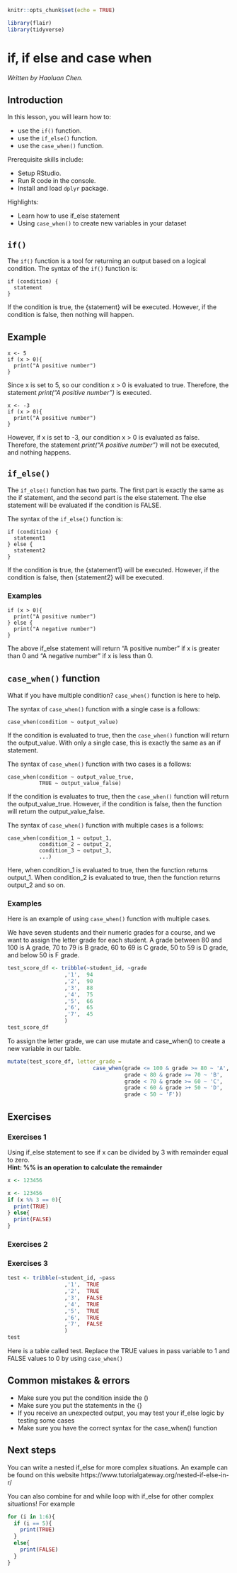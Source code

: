 
```r
knitr::opts_chunk$set(echo = TRUE)

library(flair)
library(tidyverse)
```


# if, if else and case when

*Written by Haoluan Chen.*


## Introduction

In this lesson, you will learn how to:

- use the `if()` function. 
- use the `if_else()` function.
- use the `case_when()` function.

Prerequisite skills include:

- Setup RStudio.
- Run R code in the console.
- Install and load `dplyr` package.

Highlights:

- Learn how to use if_else statement
- Using `case_when()` to create new variables in your dataset

## `if()`

The `if()` function is a tool for returning an output based on a logical condition. The syntax of the `if()` function is:

```if
if (condition) {
  statement
}
```

If the condition is true, the {statement} will be executed. However, if the condition is false, then nothing will happen. 

## Example

```if2
x <- 5 
if (x > 0){
  print("A positive number")
}
```

Since x is set to 5, so our condition x > 0 is evaluated to true. Therefore, the statement *print("A positive number")* is executed.  

```if3
x <- -3 
if (x > 0){
  print("A positive number")
}
```

However, if x is set to -3, our condition x > 0 is evaluated as false. Therefore, the statement *print("A positive number")* will not be executed, and nothing happens.  

## `if_else()`

The `if_else()` function has two parts. The first part is exactly the same as the if statement, and the second part is the else statement. The else statement will be evaluated if the condition is FALSE. 

The syntax of the `if_else()` function is:

```ifelse
if (condition) {
  statement1 
} else {
  statement2
}
```

If the condition is true, the {statement1} will be executed. However, if the condition is false, then {statement2} will be executed.

### Examples 

```ifelse1
if (x > 0){
  print("A positive number")
} else {
  print("A negative number")
}
```

The above if_else statement will return "A positive number" if x is greater than 0 and "A negative number" if x is less than 0.

## `case_when()` function 
What if you have multiple condition? `case_when()` function is here to help. 

The syntax of `case_when()` function with a single case is a follows:
```case
case_when(condition ~ output_value)
```

If the condition is evaluated to true, then the `case_when()` function will return the output_value. With only a single case, this is exactly the same as an if statement. 


The syntax of `case_when()` function with two cases is a follows:
```case1
case_when(condition ~ output_value_true, 
          TRUE ~ output_value_false)
```

If the condition is evaluates to true, then the `case_when()` function will return the output_value_true. However, if the condition is false, then the function will return the output_value_false.

The syntax of `case_when()` function with multiple cases is a follows:
```case2
case_when(condition_1 ~ output_1, 
          condition_2 ~ output_2,
          condition_3 ~ output_3, 
          ...)
```

Here, when condition_1 is evaluated to true, then the function returns output_1. When condition_2 is evaluated to true, then the function returns output_2 and so on. 


### Examples 
Here is an example of using `case_when()` function with multiple cases. 

We have seven students and their numeric grades for a course, and we want to assign the letter grade for each student. A grade between 80 and 100 is A grade, 70 to 79 is B grade, 60 to 69 is C grade, 50 to 59 is D grade, and below 50 is F grade.  


```r
test_score_df <- tribble(~student_id, ~grade
                  ,'1',  94
                  ,'2',  90
                  ,'3',  88
                  ,'4',  75
                  ,'5',  66
                  ,'6',  65
                  ,'7',  45 
                  )
test_score_df
```

To assign the letter grade, we can use mutate and case_when() to create a new variable in our table. 

```r
mutate(test_score_df, letter_grade = 
                           case_when(grade <= 100 & grade >= 80 ~ 'A', 
                                     grade < 80 & grade >= 70 ~ 'B', 
                                     grade < 70 & grade >= 60 ~ 'C', 
                                     grade < 60 & grade >+ 50 ~ 'D',
                                     grade < 50 ~ 'F')) 
```



## Exercises

### Exercises 1 
Using if_else statement to see if x can be divided by 3 with remainder equal to zero.  
**Hint: %% is an operation to calculate the remainder **

```r
x <- 123456
```

```r
x <- 123456
if (x %% 3 == 0){
  print(TRUE)
} else{
  print(FALSE)
}
```

### Exercises 2


<!-- ```{r ifelseex2, echo = FALSE} -->
<!-- question("Predict what is the output of this if_else statement", -->
<!--           answer("0"), -->
<!--           answer("1", correct = TRUE), -->
<!--           answer("5.5"), -->
<!--           answer("5"), -->
<!--           allow_retry = TRUE) -->

<!-- ```  -->

<!-- ```{r eval = FALSE} -->
<!-- x <- c(1,2,3,4,5,6,7,8,9,10) -->
<!-- if (mean(x) > 5){ -->
<!--   print(1) -->
<!-- }else{ -->
<!--   print(0) -->
<!-- } -->
<!-- ``` -->

### Exercises 3

```r
test <- tribble(~student_id, ~pass
                  ,'1',  TRUE
                  ,'2',  TRUE
                  ,'3',  FALSE
                  ,'4',  TRUE
                  ,'5',  TRUE
                  ,'6',  TRUE
                  ,'7',  FALSE 
                  )
test
```

Here is a table called test. Replace the TRUE values in pass variable to 1 and FALSE values to 0 by using `case_when()`

<!-- ```{r casewhen, exercise=TRUE, exercise.lines = 5} -->

<!-- ``` -->

<!-- ```{r casewhen-solution} -->
<!-- test %>% mutate(pass = case_when(pass == TRUE ~ 1, TRUE ~ 0)) -->
<!-- ``` -->



## Common mistakes & errors

- Make sure you put the condition inside the ()
- Make sure you put the statements in the {}
- If you receive an unexpected output, you may test your if_else logic by testing some cases
- Make sure you have the correct syntax for the case_when() function

## Next steps

You can write a nested if_else for more complex situations. An example can be found on this website https://www.tutorialgateway.org/nested-if-else-in-r/

You can also combine for and while loop with if_else for other complex situations! For example 

```r

for (i in 1:6){
  if (i == 5){
    print(TRUE)
  }
  else{
    print(FALSE)
  }
}

```
